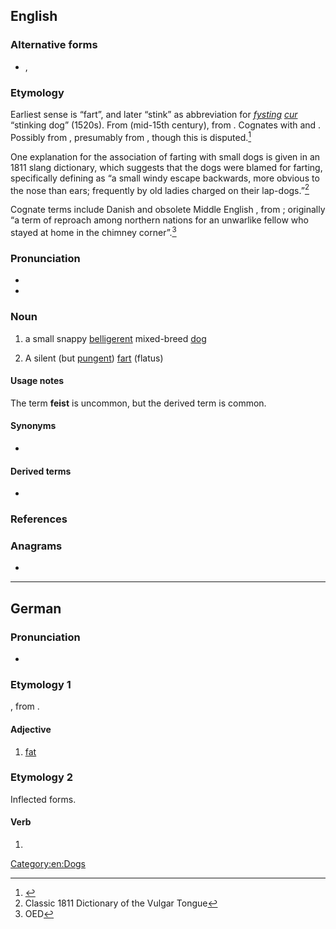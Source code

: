 {{also|Feist}}
==English==
{{wikipedia}}

===Alternative forms===
* {{l|en|fist}}, {{l|en|fice}}

===Etymology===
Earliest sense is “fart”, and later “stink” as abbreviation for ''[[fysting]] [[cur]]'' “stinking dog” (1520s). From {{etyl|enm|en}} {{m|enm|fysten}} (mid-15th century), from {{etyl|ang|-}}. Cognates with {{cog|dum|veest}} and {{cog|nl|vijst}}. Possibly from {{etyl|gem-pro|en}} {{m|gem-pro|*fistiz||a fart}}, presumably from {{etyl|ine-pro|en}} {{m|ine-pro|*pesd-}}, though this is disputed.<ref>{{R:Online_Etymology_Dictionary}}</ref>

One explanation for the association of farting with small dogs is given in an 1811 slang dictionary, which suggests that the dogs were blamed for farting, specifically defining {{m|en|fice}} as “a small windy escape backwards, more obvious to the nose than ears; frequently by old ladies charged on their lap-dogs.”<ref>Classic 1811 Dictionary of the Vulgar Tongue</ref>

Cognate terms include Danish {{m|da|fise||to blow, to fart}} and obsolete Middle English {{m|enm|askefise||bellows|lit=fire-blower, ash-blower}}, from {{etyl|non|-}}; originally “a term of reproach among northern nations for an unwarlike fellow who stayed at home in the chimney corner”.<ref>OED</ref>

===Pronunciation===
* {{IPA|/faɪst/|lang=en}}
* {{rhymes|aɪst|lang=en}}

===Noun===
{{en-noun}}

# {{lb|en|US|regional}} a small snappy [[belligerent]] mixed-breed [[dog]]
# {{lb|en|vulgar}} A silent (but [[pungent]]) [[fart]] (flatus)

====Usage notes====
The term '''feist''' is uncommon, but the derived term {{m|en|feisty}} is common.

====Synonyms====
* {{l|en|SBD}}

====Derived terms====
* {{l|en|feisty}}

===References===
<references/>

===Anagrams===
* {{anagrams|en|a=efist|Feits|Fites|fetis}}

[[Category:en:Dogs]]

----

==German==

===Pronunciation===
* {{audio|De-feist.ogg|Audio|lang=de}}

===Etymology 1===
{{etyl|gmh|de}} {{m|gmh|veizet}}, from {{etyl|goh|de}} {{m|goh|feizzit}}.

====Adjective====
{{de-adj|er|feistesten}}

# {{lb|de|pejorative}} [[fat]]

===Etymology 2===
Inflected forms.

====Verb====
{{head|de|verb form}}

# {{de-verb form of|feien|2|s|g}}